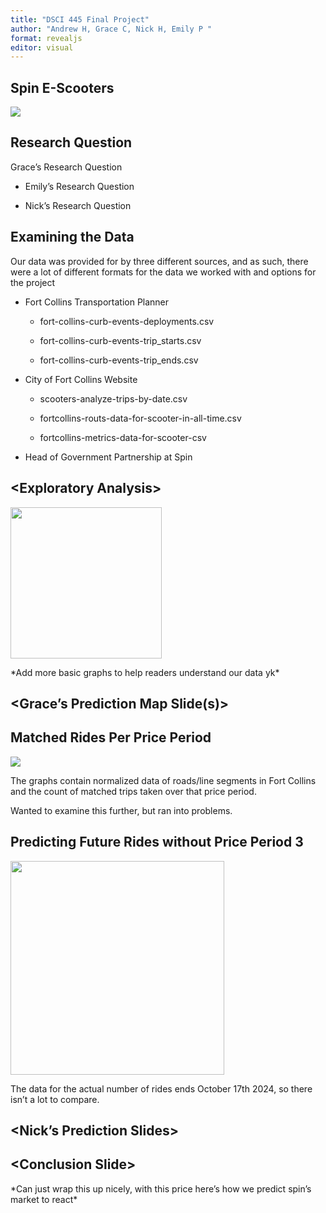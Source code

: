 ```yaml
---
title: "DSCI 445 Final Project"
author: "Andrew H, Grace C, Nick H, Emily P "
format: revealjs
editor: visual
---
```


## Spin E-Scooters

![](images/Untitled33.png){fig-align="center"}

## Research Question

Grace's Research Question

-   Emily's Research Question

-   Nick's Research Question

## Examining the Data

::: r-fit-text
Our data was provided for by three different sources, and as such, there were a lot of different formats for the data we worked with and options for the project

-   Fort Collins Transportation Planner

    -   fort-collins-curb-events-deployments.csv

    -   fort-collins-curb-events-trip_starts.csv

    -   fort-collins-curb-events-trip_ends.csv

-   City of Fort Collins Website

    -   scooters-analyze-trips-by-date.csv

    -   fortcollins-routs-data-for-scooter-in-all-time.csv

    -   fortcollins-metrics-data-for-scooter-csv

-   Head of Government Partnership at Spin
:::

## \<Exploratory Analysis\>

![](images/00001c.png){width="242"}

\*Add more basic graphs to help readers understand our data yk\*

## \<Grace's Prediction Map Slide(s)\>

## Matched Rides Per Price Period

![](images/longboy.png){fig-align="center"}

The graphs contain normalized data of roads/line segments in Fort Collins and the count of matched trips taken over that price period.

Wanted to examine this further, but ran into problems.

## Predicting Future Rides without Price Period 3

![](images/hehemeep.png){fig-align="center" width="342"}

The data for the actual number of rides ends October 17th 2024, so there isn't a lot to compare.

## \<Nick's Prediction Slides\>

## \<Conclusion Slide\>

\*Can just wrap this up nicely, with this price here's how we predict spin's market to react\*
